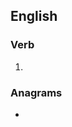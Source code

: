==English==

===Verb===
{{head|en|verb form}}

# {{present participle of|en|rewash|nocat=1}}

===Anagrams===
* {{anagrams|en|a=aeghinrsw|washering}}
